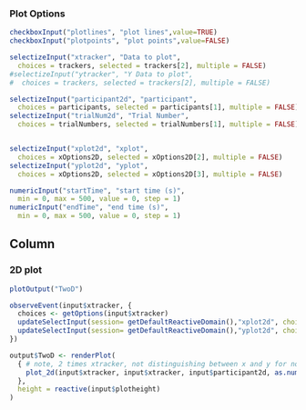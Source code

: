 
### Plot Options
```r
checkboxInput("plotlines", "plot lines",value=TRUE)
checkboxInput("plotpoints", "plot points",value=FALSE)

selectizeInput("xtracker", "Data to plot",
  choices = trackers, selected = trackers[2], multiple = FALSE)
#selectizeInput("ytracker", "Y Data to plot",
#  choices = trackers, selected = trackers[2], multiple = FALSE)

selectizeInput("participant2d", "participant",
  choices = participants, selected = participants[1], multiple = FALSE)
selectizeInput("trialNum2d", "Trial Number",
  choices = trialNumbers, selected = trialNumbers[1], multiple = FALSE)


selectizeInput("xplot2d", "xplot",
  choices = xOptions2D, selected = xOptions2D[2], multiple = FALSE)
selectizeInput("yplot2d", "yplot",
  choices = xOptions2D, selected = xOptions2D[3], multiple = FALSE)

numericInput("startTime", "start time (s)",
  min = 0, max = 500, value = 0, step = 1)
numericInput("endTime", "end time (s)",
  min = 0, max = 500, value = 0, step = 1)
```


Column
--------------------------------------------
### 2D plot {data-height=1500}

```r
plotOutput("TwoD")
```

```r
observeEvent(input$xtracker, {
  choices <- getOptions(input$xtracker)
  updateSelectInput(session= getDefaultReactiveDomain(),"xplot2d", choices = choices, selected = choices[1])
  updateSelectInput(session= getDefaultReactiveDomain(),"yplot2d", choices = choices, selected = choices[1])
})

output$TwoD <- renderPlot(
  { # note, 2 times xtracker, not distinguishing between x and y for now.
    plot_2d(input$xtracker, input$xtracker, input$participant2d, as.numeric(input$trialNum2d), input$startTime, input$endTime, input$xplot2d, input$yplot2d, input$plotlines, input$plotpoints, baseSize=input$baseSize)
  },
  height = reactive(input$plotheight)
)
```
